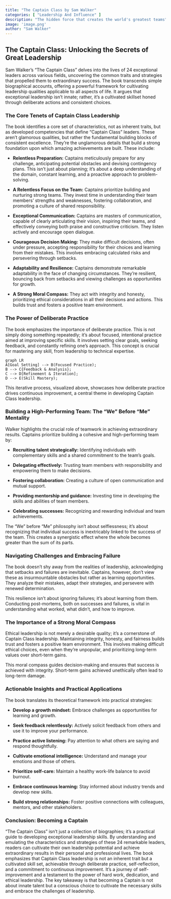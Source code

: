 ```yaml
---
title: "The Captain Class by Sam Walker"
categories: [ "Leadership And Influence" ]
description: "The hidden force that creates the world's greatest teams"
image: 'image.png'
author: "Sam Walker"
---
```

## The Captain Class: Unlocking the Secrets of Great Leadership

Sam Walker's "The Captain Class" delves into the lives of 24 exceptional leaders across various fields, uncovering the common traits and strategies that propelled them to extraordinary success.  The book transcends simple biographical accounts, offering a powerful framework for cultivating leadership qualities applicable to all aspects of life.  It argues that exceptional leadership isn't innate; rather, it's a cultivated skillset honed through deliberate actions and consistent choices.

###  The Core Tenets of Captain Class Leadership

The book identifies a core set of characteristics, not as inherent traits, but as developed competencies that define "Captain Class" leaders. These aren't glamorous qualities, but rather the fundamental building blocks of consistent excellence.  They're the unglamorous details that build a strong foundation upon which amazing achievements are built. These include:

* **Relentless Preparation:** Captains meticulously prepare for any challenge, anticipating potential obstacles and devising contingency plans.  This isn't just about planning; it's about a deep understanding of the domain, constant learning, and a proactive approach to problem-solving.

* **A Relentless Focus on the Team:** Captains prioritize building and nurturing strong teams. They invest time in understanding their team members' strengths and weaknesses, fostering collaboration, and promoting a culture of shared responsibility.

* **Exceptional Communication:**  Captains are masters of communication, capable of clearly articulating their vision, inspiring their teams, and effectively conveying both praise and constructive criticism.  They listen actively and encourage open dialogue.

* **Courageous Decision Making:**  They make difficult decisions, often under pressure, accepting responsibility for their choices and learning from their mistakes.  This involves embracing calculated risks and persevering through setbacks.

* **Adaptability and Resilience:**  Captains demonstrate remarkable adaptability in the face of changing circumstances.  They're resilient, bouncing back from setbacks and viewing challenges as opportunities for growth.

* **A Strong Moral Compass:** They act with integrity and honesty, prioritizing ethical considerations in all their decisions and actions.  This builds trust and fosters a positive team environment.


###  The Power of Deliberate Practice

The book emphasizes the importance of deliberate practice. This is not simply doing something repeatedly; it's about focused, intentional practice aimed at improving specific skills.  It involves setting clear goals, seeking feedback, and constantly refining one's approach.  This concept is crucial for mastering any skill, from leadership to technical expertise.

```mermaid
graph LR
A[Goal Setting] --> B(Focused Practice);
B --> C{Feedback & Analysis};
C --> D[Refinement & Iteration];
D --> E(Skill Mastery);
```

This iterative process, visualized above, showcases how deliberate practice drives continuous improvement, a central theme in developing Captain Class leadership.


###  Building a High-Performing Team: The "We" Before "Me" Mentality

Walker highlights the crucial role of teamwork in achieving extraordinary results.  Captains prioritize building a cohesive and high-performing team by:

* **Recruiting talent strategically:** Identifying individuals with complementary skills and a shared commitment to the team's goals.

* **Delegating effectively:** Trusting team members with responsibility and empowering them to make decisions.

* **Fostering collaboration:** Creating a culture of open communication and mutual support.

* **Providing mentorship and guidance:** Investing time in developing the skills and abilities of team members.

* **Celebrating successes:** Recognizing and rewarding individual and team achievements.

The "We" before "Me" philosophy isn't about selflessness; it's about recognizing that individual success is inextricably linked to the success of the team.  This creates a synergistic effect where the whole becomes greater than the sum of its parts.


###  Navigating Challenges and Embracing Failure

The book doesn't shy away from the realities of leadership, acknowledging that setbacks and failures are inevitable.  Captains, however, don't view these as insurmountable obstacles but rather as learning opportunities.  They analyze their mistakes, adapt their strategies, and persevere with renewed determination.

This resilience isn't about ignoring failures; it's about learning from them.  Conducting post-mortems, both on successes and failures, is vital in understanding what worked, what didn't, and how to improve.

###  The Importance of a Strong Moral Compass

Ethical leadership is not merely a desirable quality; it's a cornerstone of Captain Class leadership.  Maintaining integrity, honesty, and fairness builds trust and fosters a positive team environment.  This involves making difficult ethical choices, even when they're unpopular, and prioritizing long-term values over short-term gains.

This moral compass guides decision-making and ensures that success is achieved with integrity.  Short-term gains achieved unethically often lead to long-term damage.

###  Actionable Insights and Practical Applications

The book translates its theoretical framework into practical strategies:

* **Develop a growth mindset:** Embrace challenges as opportunities for learning and growth.

* **Seek feedback relentlessly:** Actively solicit feedback from others and use it to improve your performance.

* **Practice active listening:** Pay attention to what others are saying and respond thoughtfully.

* **Cultivate emotional intelligence:** Understand and manage your emotions and those of others.

* **Prioritize self-care:** Maintain a healthy work-life balance to avoid burnout.

* **Embrace continuous learning:** Stay informed about industry trends and develop new skills.

* **Build strong relationships:** Foster positive connections with colleagues, mentors, and other stakeholders.


###  Conclusion: Becoming a Captain

"The Captain Class" isn't just a collection of biographies; it's a practical guide to developing exceptional leadership skills.  By understanding and emulating the characteristics and strategies of these 24 remarkable leaders, readers can cultivate their own leadership potential and achieve extraordinary results in their personal and professional lives.  The book emphasizes that Captain Class leadership is not an inherent trait but a cultivated skill set, achievable through deliberate practice, self-reflection, and a commitment to continuous improvement.  It's a journey of self-improvement and a testament to the power of hard work, dedication, and ethical leadership.  The key takeaway is that becoming a Captain is not about innate talent but a conscious choice to cultivate the necessary skills and embrace the challenges of leadership.

